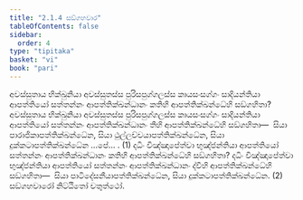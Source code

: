 ```yaml
---
title: "2.1.4 සඞ්ගහවාර"
tableOfContents: false
sidebar:
  order: 4
type: "tipitaka"
basket: "vi"
book: "pari"
---
```



<DynamicBreadcrumb />

<Division number="242" book="pari">

<Paragraph number="994" book="pari">
අවස්සුතාය භික්ඛුනියා අවස්සුතස්ස පුරිසපුග්ගලස්ස කායසංසග්ගං සාදියන්තියා ආපත්තියෝ සත්තන්නං ආපත්තික්ඛන්ධානං කතිහි ආපත්තික්ඛන්ධේහි සඞ්ගහිතා? අවස්සුතාය භික්ඛුනියා අවස්සුතස්ස පුරිසපුග්ගලස්ස කායසංසග්ගං සාදියන්තියා ආපත්තියෝ සත්තන්නං ආපත්තික්ඛන්ධානං තීහි ආපත්තික්ඛන්ධේහි සඞ්ගහිතා—  සියා පාරාජිකාපත්තික්ඛන්ධේන, සියා ථුල්ලච්චයාපත්තික්ඛන්ධේන, සියා දුක්කටාපත්තික්ඛන්ධේන …පේ… . (1)
</Paragraph>

<Paragraph number="995" book="pari">
දධිං විඤ්ඤාපේත්වා භුඤ්ජන්තියා ආපත්තියෝ සත්තන්නං ආපත්තික්ඛන්ධානං කතිහි ආපත්තික්ඛන්ධේහි සඞ්ගහිතා? දධිං විඤ්ඤාපේත්වා භුඤ්ජන්තියා ආපත්තියෝ සත්තන්නං ආපත්තික්ඛන්ධානං ද්වීහි ආපත්තික්ඛන්ධේහි සඞ්ගහිතා—  සියා පාටිදේසනීයාපත්තික්ඛන්ධේන, සියා දුක්කටාපත්තික්ඛන්ධේන. (2)

</Paragraph>
</Division>

<Paragraph number="996" type="center" book="pari">
සඞ්ගහවාරෝ නිට්ඨිතෝ චතුත්ථෝ.
</Paragraph>